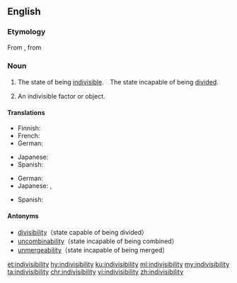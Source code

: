 ==English==

===Etymology===
From {{etyl|frm|en}} {{term|indivisibilité|lang=frm}}, from {{etyl|Ecclesiastical Latin|en}} {{term|indivisibilitas|lang=la}}

===Noun===
{{en-noun|~|indivisibilities}}

# {{context|uncountable|lang=en}} The state of being [[indivisible]].　The state incapable of being [[divide]]d.
# {{context|countable|lang=en}} An indivisible factor or object.

====Translations====
{{trans-top|state incapable of being divided}}
* Finnish: {{t|fi|jakamattomuus}}
* French: {{t+|fr|indivisibilité|f}}
* German: {{t|de|Unteilbarkeit}}
{{trans-mid}}
* Japanese: {{t+|ja|不可分|tr=fukabun}}
* Spanish: {{t|es|indivisibilidad}}
{{trans-bottom}}

{{trans-top|indivisible factor or object}}
* German: {{t|de|Unteilbarkeit}}
* Japanese: {{t+|ja|不可分|tr=fukabun}}, {{t|ja|割り切れなさ|tr=warikirenasa}}
{{trans-mid}}
* Spanish: {{t|es|indivisibilidad}}
{{trans-bottom}}

====Antonyms====
* [[divisibility]]（state capable of being divided）
* [[uncombinability]]（state incapable of being combined）
* [[unmergeability]]（state incapable of being merged）

[[et:indivisibility]]
[[hy:indivisibility]]
[[ku:indivisibility]]
[[ml:indivisibility]]
[[my:indivisibility]]
[[ta:indivisibility]]
[[chr:indivisibility]]
[[vi:indivisibility]]
[[zh:indivisibility]]